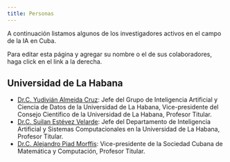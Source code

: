 ```yaml
---
title: Personas
---
```


A continuación listamos algunos de los investigadores activos en el campo de la IA en Cuba.

::: {.callout-tip}
Para editar esta página y agregar su nombre o el de sus colaboradores, haga click en el link a la derecha.
:::

## Universidad de La Habana

- [Dr.C. Yudivián Almeida Cruz](): Jefe del Grupo de Inteligencia Artificial y Ciencia de Datos de la Universidad de La Habana, Vice-presidente del Consejo Científico de la Universidad de La Habana, Profesor Titular.
- [Dr.C. Suilan Estévez Velarde](): Jefe del Departamento de Inteligencia Artificial y Sistemas Computacionales en la Universidad de La Habana, Profesor Titular.
- [Dr.C. Alejandro Piad Morffis](https://apiad.net): Vice-presidente de la Sociedad Cubana de Matemática y Computación, Profesor Titular.
